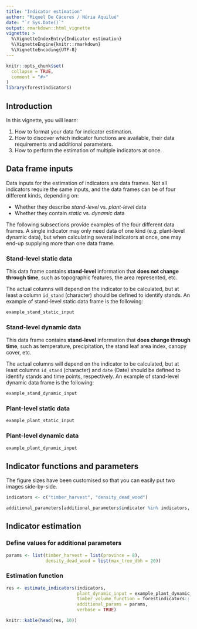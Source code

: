 ```yaml
---
title: "Indicator estimation"
author: "Miquel De Cáceres / Núria Aquilué"
date: "`r Sys.Date()`"
output: rmarkdown::html_vignette
vignette: >
  %\VignetteIndexEntry{Indicator estimation}
  %\VignetteEngine{knitr::rmarkdown}
  %\VignetteEncoding{UTF-8}
---
```


```r
knitr::opts_chunk$set(
  collapse = TRUE,
  comment = "#>"
)
library(forestindicators)
```

## Introduction

In this vignette, you will learn:

  1. How to format your data for indicator estimation.
  2. How to discover which indicator functions are available, their data requirements and additional parameters.
  3. How to perform the estimation of multiple indicators at once.

## Data frame inputs

Data inputs for the estimation of indicators are data frames. Not all indicators require the same inputs, and the data frames can be of four different kinds, depending on:

 - Whether they describe *stand-level* vs. *plant-level* data
 - Whether they contain *static* vs. *dynamic* data
 
The following subsections provide examples of the four different data frames. A single indicator may only need data of one kind (e.g. plant-level dynamic data), but when calculating several indicators at once, one may end-up supplying more than one data frame.

### Stand-level static data

This data frame contains **stand-level** information that **does not change through time**, such as topographic features, the area represented, etc. 

The actual columns will depend on the indicator to be calculated, but at least a column `id_stand` (character) should be defined to identify stands. An example of stand-level static data frame is the following:

```r
example_stand_static_input
```

### Stand-level dynamic data

This data frame contains **stand-level** information that **does change through time**, such as temperature, precipitation, the stand leaf area index, canopy cover, etc. 

The actual columns will depend on the indicator to be calculated, but at least columns `id_stand` (character) and `date` (Date) should be defined to identify stands and time points, respectively. An example of stand-level dynamic data frame is the following:

```r
example_stand_dynamic_input
```


### Plant-level static data


```r
example_plant_static_input
```

### Plant-level dynamic data

```r
example_plant_dynamic_input
```


## Indicator functions and parameters

The figure sizes have been customised so that you can easily put two images side-by-side. 

```r
indicators <- c("timber_harvest", "density_dead_wood")
```

```r
additional_parameters[additional_parameters$indicator %in% indicators, ]
```


## Indicator estimation

### Define values for additional parameters

```r
params <- list(timber_harvest = list(province = 8),
               density_dead_wood = list(max_tree_dbh = 20))
```

### Estimation function

```r
res <- estimate_indicators(indicators,
                           plant_dynamic_input = example_plant_dynamic_input,
                           timber_volume_function = forestindicators:::.ifn_volume_forestindicators,
                           additional_params = params,
                           verbose = TRUE)
```


```r
knitr::kable(head(res, 10))
```


